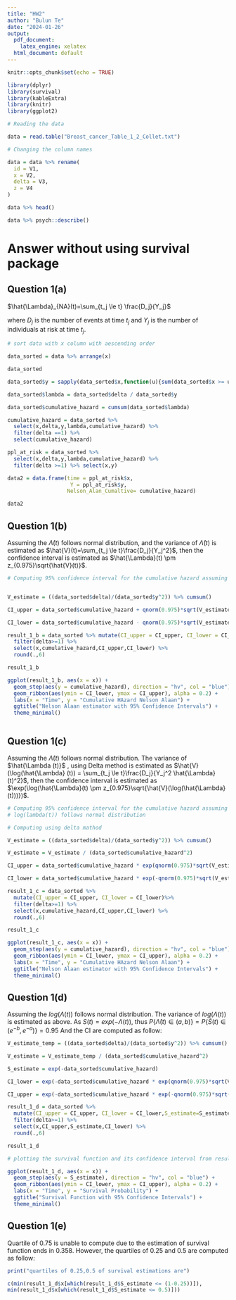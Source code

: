 ```yaml
---
title: "HW2"
author: "Bulun Te"
date: "2024-01-26"
output:
  pdf_document: 
    latex_engine: xelatex
  html_document: default
---
```


```r
knitr::opts_chunk$set(echo = TRUE)
```

```r
library(dplyr)
library(survival)
library(kableExtra)
library(knitr)
library(ggplot2)

# Reading the data

data = read.table("Breast_cancer_Table_1_2_Collet.txt")

# Changing the column names

data = data %>% rename(
  id = V1,
  x = V2,
  delta = V3,
  z = V4
)

data %>% head()

data %>% psych::describe()

```

# Answer without using survival package

## Question 1(a)

$\hat{\Lambda}_{NA}(t)=\sum_{t_j \le t} \frac{D_j}{Y_j}$

where $D_j$ is the number of events at time $t_j$ and 
$Y_j$ is the number of individuals at risk at time $t_j$.



```r


# sort data with x column with aescending order

data_sorted = data %>% arrange(x)

data_sorted

data_sorted$y = sapply(data_sorted$x,function(u){sum(data_sorted$x >= u)})

data_sorted$lambda = data_sorted$delta / data_sorted$y

data_sorted$cumulative_hazard = cumsum(data_sorted$lambda)

cumulative_hazard = data_sorted %>% 
  select(x,delta,y,lambda,cumulative_hazard) %>% 
  filter(delta ==1) %>% 
  select(cumulative_hazard)

ppl_at_risk = data_sorted %>% 
  select(x,delta,y,lambda,cumulative_hazard) %>% 
  filter(delta >=1) %>% select(x,y)

data2 = data.frame(time = ppl_at_risk$x, 
                    Y = ppl_at_risk$y,
                   Nelson_Alan_Cumaltive= cumulative_hazard)

data2
```


## Question 1(b)

Assuming the $\hat{\Lambda} (t)$ follows normal distribution, and the variance of $\hat{\Lambda}(t)$ is estimated as $\hat{V}(t)=\sum_{t_j \le t}\frac{D_j}{Y_j^2}$, then the confidence interval is estimated as $\hat{\Lambda}(t) \pm z_{0.975}\sqrt{\hat{V}(t)}$.



```r

# Computing 95% confidence interval for the cumulative hazard assuming lambda(t) follows normal distribution


V_estimate = ((data_sorted$delta)/(data_sorted$y^2)) %>% cumsum()

CI_upper = data_sorted$cumulative_hazard + qnorm(0.975)*sqrt(V_estimate)

CI_lower = data_sorted$cumulative_hazard - qnorm(0.975)*sqrt(V_estimate)

result_1_b = data_sorted %>% mutate(CI_upper = CI_upper, CI_lower = CI_lower)%>% 
  filter(delta>=1) %>% 
  select(x,cumulative_hazard,CI_upper,CI_lower) %>% 
  round(.,6)

result_1_b

ggplot(result_1_b, aes(x = x)) +
  geom_step(aes(y = cumulative_hazard), direction = "hv", col = "blue") +
  geom_ribbon(aes(ymin = CI_lower, ymax = CI_upper), alpha = 0.2) +
  labs(x = "Time", y = "Cumulative HAzard Nelson Alaan") +
  ggtitle("Nelson Alaan estimator with 95% Confidence Intervals") +
  theme_minimal()



```


## Question 1(c)

Assuming the $\hat{\Lambda} (t)$ follows normal distribution.  The variance of $\hat{\Lambda (t)}$ , using Delta method is estimated as $\hat{V}(\log(\hat{\Lambda} (t)) = \sum_{t_j \le t}\frac{D_j}{Y_j^2 \hat{\Lambda}(t)^2}$, then the confidence interval is estimated as $\exp(\log(\hat{\Lambda}(t) \pm z_{0.975}\sqrt{\hat{V}(\log(\hat{\Lambda}(t)))})$.

```r


# Computing 95% confidence interval for the cumulative hazard assuming 
# log(lambda(t)) follows normal distribution

# Computing using delta mathod

V_estimate = ((data_sorted$delta)/(data_sorted$y^2)) %>% cumsum()

V_estimate = V_estimate / (data_sorted$cumulative_hazard^2)

CI_upper = data_sorted$cumulative_hazard * exp(qnorm(0.975)*sqrt(V_estimate))

CI_lower = data_sorted$cumulative_hazard * exp(-qnorm(0.975)*sqrt(V_estimate))

result_1_c = data_sorted %>% 
  mutate(CI_upper = CI_upper, CI_lower = CI_lower)%>% 
  filter(delta>=1) %>% 
  select(x,cumulative_hazard,CI_upper,CI_lower) %>% 
  round(.,6)

result_1_c

ggplot(result_1_c, aes(x = x)) +
  geom_step(aes(y = cumulative_hazard), direction = "hv", col = "blue") +
  geom_ribbon(aes(ymin = CI_lower, ymax = CI_upper), alpha = 0.2) +
  labs(x = "Time", y = "Cumulative HAzard Nelson Alaan") +
  ggtitle("Nelson Alaan estimator with 95% Confidence Intervals") +
  theme_minimal()


```

## Question 1(d)

Assuming the $log(\Lambda (t))$ follows normal distribution.  The variance of $log(\Lambda (t))$ is estimated as above. As $S(t)=exp(-\Lambda(t))$, thus $P\{ \hat{\Lambda}(t) \in (a,b) \} = P\{ \hat{S}(t) \in (e^{-b},e^{-a}) \}=0.95$ And the CI are computed as follow:

```r

V_estimate_temp = ((data_sorted$delta)/(data_sorted$y^2)) %>% cumsum()

V_estimate = V_estimate_temp / (data_sorted$cumulative_hazard^2)

S_estimate = exp(-data_sorted$cumulative_hazard)

CI_lower = exp(-data_sorted$cumulative_hazard * exp(qnorm(0.975)*sqrt(V_estimate))) 

CI_upper = exp(-data_sorted$cumulative_hazard * exp(-qnorm(0.975)*sqrt(V_estimate))) 

result_1_d = data_sorted %>% 
  mutate(CI_upper = CI_upper, CI_lower = CI_lower,S_estimate=S_estimate)%>% 
  filter(delta>=1) %>% 
  select(x,CI_upper,S_estimate,CI_lower) %>%
  round(.,6)

result_1_d

# plotting the survival function and its confidence interval from result_1_d as step function

ggplot(result_1_d, aes(x = x)) +
  geom_step(aes(y = S_estimate), direction = "hv", col = "blue") +
  geom_ribbon(aes(ymin = CI_lower, ymax = CI_upper), alpha = 0.2) +
  labs(x = "Time", y = "Survival Probability") +
  ggtitle("Survival Function with 95% Confidence Intervals") +
  theme_minimal()


```

## Question 1(e)

Quartile of 0.75 is unable to compute due to the estimation of survival function ends in 0.358. However, the quartiles of 0.25 and 0.5 are computed as follow:

```r

print("quartiles of 0.25,0.5 of survival estimations are")

c(min(result_1_d$x[which(result_1_d$S_estimate <= (1-0.25))]),
min(result_1_d$x[which(result_1_d$S_estimate <= 0.5)]))

```


